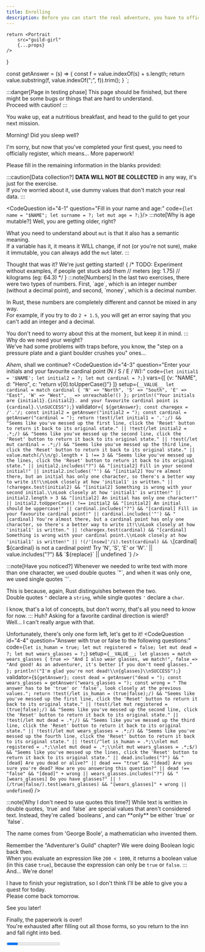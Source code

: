 ```yaml
---
title: Enrolling
description: Before you can start the real adventure, you have to officially register on the Adventurer's Guild...
---
```


    return <Portrait 
        src="guild-girl" 
        {...props} 
    />
}

const getAnswer = (s) => {
    const f = value.indexOf(s) + s.length;
    return value.substring(f, value.indexOf(";", f)).trim();
}
`;

:::danger[Page in testing phase]
This page should be finished, but there might be some bugs or things that are hard to understand.  
Proceed with caution!
:::

You wake up, eat a nutritious breakfast, and head to the guild to get your next mission.

<Guild>
Morning! Did you sleep well?

I'm sorry, but now that you've completed your first quest, you need to officially register, which means... More paperwork!

Please fill in the remaining information in the blanks provided:
</Guild>

:::caution[Data collection?]
**DATA WILL NOT BE COLLECTED** in any way, it's just for the exercise.  
If you're worried about it, use dummy values that don't match your real data.
:::

<CodeQuestion 
id="4-1"
question="Fill in your name and age:"
code={`
let name = "$NAME";
let surname = ?;
let mut age = ?;
`}/>
:::note[Why is age mutable?]
Well, you are getting older, right?  

What you need to understand about `mut` is that it also has a semantic meaning.  
If a variable has it, it means it WILL change, if not (or you're not sure), make it immutable, you can always add the `mut` later.
:::

<Checkpoint id="4-1">
<Guild>
Thought that was it? We're just getting started!
</Guild>
{ /* 
  TODO: Experiment without examples, if people get stuck add them
  // meters    (eg: 1.75)
  // kilograms (eg: 64.3)
 */ }
<CodeQuestion 
id="4-2"
question="Enter your height (meters), weight (kilograms) and current money:"
code={`
let mut height = ?; 
let mut weight = ?; 
let mut money = 12.50;
`}
setup={`__VALUE__ println!("Your height is {height} meters, your weight is {weight} kilograms and you have {money} coins.\\nSUCCESS");`}
validator={`
${getAnswer};
const height = getAnswer("height = ");
const weight = getAnswer("weight = ");
return height.includes("?") && "[height] Fill in your height!"
    || !height.includes(".") && "[height] Wow, that's a very round height!\\nTry adding some decimals to make it more precise."
    || weight.includes("?") && "[weight] Fill in your weight!"
    || value.includes("?") && \`${replace}\`
    || undefined
`}
/>
</Checkpoint>

<Checkpoint id="4-2">
:::note[Numbers]
In the last two exercises, there were two types of numbers.  
First, `age`, which is an integer number (without a decimal point), and second, `money`, which is a decimal number.  

In Rust, these numbers are completely different and cannot be mixed in any way.  
For example, if you try to do `2 + 1.5`, you will get an error saying that you can't add an integer and a decimal.

You don't need to worry about this at the moment, but keep it in mind.
:::
<Guild>
Why do we need your weight?  
We've had some problems with traps before, you know, the "step on a pressure plate and a giant boulder crushes you" ones...  

*Ahem*, shall we continue?
</Guild>
<CodeQuestion 
id="4-3"
question="Enter your initials and your favourite cardinal point (N / S / E / W):"
code={`
let initial1 = '$NAME';
let initial2 = ?;
let mut cardinal = ?;
`}
vars={[ {v: "NAME", d: "Hero", c: "return v[0].toUpperCase()"} ]}
setup={`
__VALUE__
let cardinal = match cardinal {
    'N' => "North",
    'S' => "South",
    'E' => "East",
    'W' => "West",
    _ => unreachable!()
};
println!("Your initials are {initial1}.{initial2}. and your favourite cardinal point is {cardinal}.\\nSUCCESS");
`}
validator={`
${getAnswer};
const charegex = /'.'/;
const initial2 = getAnswer("initial2 = ");
const cardinal = getAnswer("cardinal = ");
return !test(/let initial1 = '.';/) && "Seems like you've messed up the first line, click the 'Reset' button to return it back to its original state."
    || !test(/let initial2 = .*;/) && "Seems like you've messed up the second line, click the 'Reset' button to return it back to its original state."
    || !test(/let mut cardinal = .*;/) && "Seems like you've messed up the third line, click the 'Reset' button to return it back to its original state."
    || value.match(/\\n/g).length + 1 !== 3 && "Seems like you've messed up the lines, click the 'Reset' button to return it back to its original state."
    || initial2.includes("?") && "[initial2] Fill in your second initial!"
    || initial2.includes('"') && "[initial2] You're almost there, but an initial has only one character, so there's a better way to write it!\\nLook closely at how 'initial1' is written."
    || !charegex.test(initial2) && "[initial2] Something is wrong with your second initial.\\nLook closely at how 'initial1' is written!"
    || initial2.length > 3 && "[initial2] An initial has only one character!"
    || initial2.toUpperCase() !== initial2 && "[initial2] An initial should be uppercase!"
    || cardinal.includes("?") && "[cardinal] Fill in your favourite cardinal point!"
    || cardinal.includes('"') && "[cardinal] You're almost there, but a cardinal point has only one character, so there's a better way to write it!\\nLook closely at how 'initial1' is written."
    || !charegex.test(cardinal) && "[cardinal] Something is wrong with your cardinal point.\\nLook closely at how 'initial1' is written!"
    || !(/'[nsew]'/i).test(cardinal) && \`[cardinal] \${cardinal} is not a cardinal point! Try 'N', 'S', 'E' or 'W'.\`
    || value.includes("?") && \`${replace}\`
    || undefined
`}
/>
</Checkpoint>

<Checkpoint id="4-3">
:::note[Have you noticed?]
Whenever we needed to write text with more than one character, we used double quotes `"`, and when it was only one, we used single quotes `'`.

This is because, again, Rust distinguishes between the two.  
Double quotes `"` declare a `string`, while single quotes `'` declare a `char`.

I know, that's a lot of concepts, but don't worry, that's all you need to know for now.
:::
<Guild>
Huh? Asking for a favorite cardinal direction is wierd?  
Well... I can't really argue with that.

Unfortunately, there's only one form left, let's get to it!
</Guild>
<CodeQuestion 
id="4-4"
question="Answer with true or false to the following questions:"
code={`
let is_human = true;
let mut registered = false;
let mut dead = ?;
let mut wears_glasses = ?;
`}
setup={`
__VALUE__;
let glasses = match wears_glasses {
    true => "And I also wear glasses, we match!",
    false => "And good! As an adventurer, it's better if you don't need glasses."
};
println!("I'm glad you're not dead!\\n{glasses}\\nSUCCESS");
`}
validator={`
${getAnswer};
const dead = getAnswer("dead = ");
const wears_glasses = getAnswer("wears_glasses = ");
const wrong = " The answer has to be 'true' or 'false', look closely at the previous values.";
return !test(/let is_human = (true|false);/) && "Seems like you've messed up the first line, click the 'Reset' button to return it back to its original state."
    || !test(/let mut registered = (true|false);/) && "Seems like you've messed up the second line, click the 'Reset' button to return it back to its original state."
    || !test(/let mut dead = .*;/) && "Seems like you've messed up the third line, click the 'Reset' button to return it back to its original state."
    || !test(/let mut wears_glasses = .*;/) && "Seems like you've messed up the fourth line, click the 'Reset' button to return it back to its original state."
    || !test(/^let is_human = .*;\\nlet mut registered = .*;\\nlet mut dead = .*;\\nlet mut wears_glasses = .*;$/) && "Seems like you've messed up the lines, click the 'Reset' button to return it back to its original state."
    || dead.includes("?") && "[dead] Are you dead or alive?"
    || dead === "true" && "[dead] Are you sure you're dead? How are you answering this question?"
    || dead !== "false" && "[dead]" + wrong
    || wears_glasses.includes("?") && "[wears_glasses] Do you have glasses?"
    || !(/true|false/).test(wears_glasses) && "[wears_glasses]" + wrong
    || undefined
`}
/>
</Checkpoint>

<Checkpoint id="4-4">
:::note[Why I don't need to use quotes this time?]
While text is written in double quotes, `true` and `false` are special values that aren't considered text.  
Instead, they're called `booleans`, and can **only** be either `true` or `false`.  

The name comes from 'George Boole', a mathematician who invented them.

Remember the "Adventurer's Guild" chapter? We were doing Boolean logic back then.  
When you evaluate an expression like `200 < 1000`, it returns a boolean value (in this case `true`), because the expression can only be `true` or `false`.
:::
<Guild>
And... We're done!  

I have to finish your registration, so I don't think I'll be able to give you a quest for today.  
Please come back tomorrow.

See you later!
</Guild>

Finally, the paperwork is over!  
You're exhausted after filling out all those forms, so you return to the inn and fall right into bed.
</Checkpoint>

<Progress id="4" total={4} />